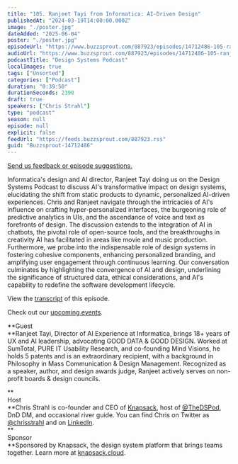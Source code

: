 ```yaml
---
title: "105. Ranjeet Tayi from Informatica: AI-Driven Design"
publishedAt: "2024-03-19T14:00:00.000Z"
image: "./poster.jpg"
dateAdded: "2025-06-04"
poster: "./poster.jpg"
episodeUrl: "https://www.buzzsprout.com/887923/episodes/14712486-105-ranjeet-tayi-from-informatica-ai-driven-design.mp3"
audioUrl: "https://www.buzzsprout.com/887923/episodes/14712486-105-ranjeet-tayi-from-informatica-ai-driven-design.mp3"
podcastTitle: "Design Systems Podcast"
localImages: true
tags: ["Unsorted"]
categories: ["Podcast"]
duration: "0:39:50"
durationSeconds: 2390
draft: true
speakers: ["Chris Strahl"]
type: "podcast"
season: null
episode: null
explicit: false
feedUrl: "https://feeds.buzzsprout.com/887923.rss"
guid: "Buzzsprout-14712486"
---
```

[Send us feedback or episode suggestions.](https://www.buzzsprout.com/twilio/text_messages/887923/open_sms)

Informatica's design and AI director, Ranjeet Tayi doing us on the Design Systems Podcast to discuss AI's transformative impact on design systems, elucidating the shift from static products to dynamic, personalized AI-driven experiences. Chris and Ranjeet navigate through the intricacies of AI's influence on crafting hyper-personalized interfaces, the burgeoning role of predictive analytics in UIs, and the ascendance of voice and text as forefronts of design. The discussion extends to the integration of AI in chatbots, the pivotal role of open-source tools, and the breakthroughs in creativity AI has facilitated in areas like movie and music production. Furthermore, we probe into the indispensable role of design systems in fostering cohesive components, enhancing personalized branding, and amplifying user engagement through continuous learning. Our conversation culminates by highlighting the convergence of AI and design, underlining the significance of structured data, ethical considerations, and AI's capability to redefine the software development lifecycle.

View the [transcript](https://docs.google.com/document/d/1LWUDkPm4oKmskFoumHifCHzPbXVp6zFbZeLPSZ6Ksjk/edit?usp=drive_link) of this episode.

Check out our [upcoming events](https://www.knapsack.cloud/events).

**Guest  
**Ranjeet Tayi, Director of AI Experience at Informatica, brings 18+ years of UX and AI leadership, advocating GOOD DATA & GOOD DESIGN. Worked at SumTotal, PURE IT Usability Research, and co-founding Mind Visions, he holds 5 patents and is an extraordinary recipient, with a background in Philosophy in Mass Communication & Design Management. Recognized as a speaker, author, and design awards judge, Ranjeet actively serves on non-profit boards & design councils.

**  
Host  
**Chris Strahl is co-founder and CEO of [Knapsack](https://www.knapsack.cloud/), host of [@TheDSPod](https://twitter.com/thedspod), DnD DM, and occasional river guide. You can find Chris on Twitter as [@chrisstrahl](https://twitter.com/chrisstrahl) and on [LinkedIn](https://www.linkedin.com/in/chrisstrahl/).  
**  
Sponsor  
**Sponsored by Knapsack, the design system platform that brings teams together. Learn more at [knapsack.cloud](https://www.knapsack.cloud/?utm_source=podcast).
